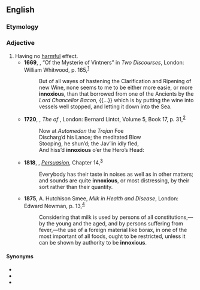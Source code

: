 ==English==

===Etymology===
{{prefix|en|in|noxious}}

===Adjective===
{{head|en|adjective}}

# Having no [[harmful]] effect.
#* '''1669''', {{w|Walter Charleton}}, “Of the Mysterie of Vintners” in ''Two Discourses'', London: William Whitwood, p. 165,<sup>[https://catalog.hathitrust.org/Record/012393162]</sup>
#*: But of all wayes of hastening the Clarification and Ripening of new Wine, none seems to me to be either more easie, or more '''innoxious''', than that borrowed from one of the Ancients by the ''Lord Chancellor Bacon'', {{...}} which is by putting the wine into vessels well stopped, and letting it down into the Sea.
#* '''1720''', {{w|Alexander Pope}}, ''The {{w|Iliad}} of {{w|Homer}}'', London: Bernard Lintot, Volume 5, Book 17, p. 31,<sup>[http://name.umdl.umich.edu/004836009.0001.005]</sup>
#*: Now at ''Automedon'' the ''Trojan'' Foe
#*: Discharg’d his Lance; the meditated Blow
#*: Stooping, he shun’d; the Jav’lin idly fled,
#*: And hiss’d '''innoxious''' o’er the Hero’s Head:
#* '''1818''', {{w|Jane Austen}}, ''[[w:Persuasion (novel)|Persuasion]]'', Chapter 14,<sup>[http://www.gutenberg.org/files/105/105-h/105-h.htm]</sup>
#*: Everybody has their taste in noises as well as in other matters; and sounds are quite '''innoxious''', or most distressing, by their sort rather than their quantity.
#* '''1875''', A. Hutchison Smee, ''Milk in Health and Disease'', London: Edward Newman, p. 13,<sup>[https://archive.org/details/b23984223]</sup>
#*: Considering that milk is used by persons of all constitutions,—by the young and the aged, and by persons suffering from fever,—the use of a foreign material like borax, in one of the most important of all foods, ought to be restricted, unless it can be shown by authority to be '''innoxious'''.

====Synonyms====
* {{l|en|harmless}}
* {{l|en|inoffensive}}
* {{l|en|innocuous}}